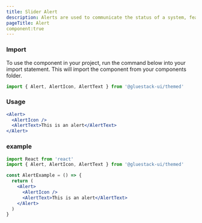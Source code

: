 ```yaml
---
title: Slider Alert
description: Alerts are used to communicate the status of a system, feature, or page. They indicate a specific state that may require attention from the user.
pageTitle: Alert
component:true
---
```


### Import

To use the component in your project, run the command below into your import statement. This will import the component from your components folder.

```jsx
import { Alert, AlertIcon, AlertText } from '@gluestack-ui/themed'
```

### Usage

```jsx
<Alert>
  <AlertIcon />
  <AlertText>This is an alert</AlertText>
</Alert>
```

### example

```jsx
import React from 'react'
import { Alert, AlertIcon, AlertText } from '@gluestack-ui/themed'

const AlertExample = () => {
  return (
    <Alert>
      <AlertIcon />
      <AlertText>This is an alert</AlertText>
    </Alert>
  )
}
```
